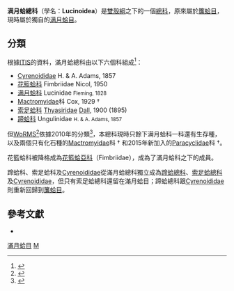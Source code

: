 {{Automatic taxobox
| taxon = Lucinoidea
| authority = Fleming, 1828
| fossil_range = {{fossil_range|[[志留紀|志留紀]]|現在}}
| image = Lucinoma borealis2.jpg
| image_caption =''[[Lucinoma_borealis|Lucinoma borealis]]''
| subdivision_ranks = [[科_(生物)|科]]
| subdivision =  [[#分類|見內文]]
}}

'''满月蛤總科'''（學名：'''Lucinoidea'''）是[[雙殼綱|雙殼綱]]之下的一個[[總科|總科]]，原來屬於[[簾蛤目|簾蛤目]]，現時屬於獨自的[[满月蛤目|满月蛤目]]。

==分類==
根據[[ITIS|ITIS]]的資料，滿月蛤總科由以下六個科組成<ref name="ITIS_566865">{{ITIS|id=566865 |taxon=Lucinoidea |authority=J. Fleming, 1828 |date=2010-06-06 }}</ref>：
* [[Cyrenoididae|Cyrenoididae]] H. & A. Adams, 1857
* [[花籃蛤科|花籃蛤科]] Fimbriidae Nicol, 1950
* [[满月蛤科|满月蛤科]] Lucinidae <small>Fleming, 1828</small>
* [[Mactromyidae|Mactromyidae]]科 Cox, 1929 †
* [[索足蛤科|索足蛤科]] [[Thyasiridae|Thyasiridae]] [[William_Healey_Dall|Dall]], 1900 (1895)
* [[蹄蛤科|蹄蛤科]] Ungulinidae <small>H. & A. Adams, 1857</small>

但[[WoRMS|WoRMS]]<ref name="WoRMS_14627">{{WoRMS |id=14627|title=Lucinoidea J. Fleming, 1828 }}</ref>依據2010年的分類<ref name="Bouchet Rocroi_ 2010">{{cite journal|title=Nomenclator of Bivalve Families with a Classification of Bivalve Families|date=2010-05-01|doi=10.4002/040.052.0201|journal=Malacologia|pages=1–184|volume=52|issue=2|issn=0076-2997|url=http://www.bioone.org/doi/abs/10.4002/040.052.0201|accessdate=2018-04-02|author=Philippe Bouchet, Jean-Pierre Rocroi, Rüdiger Bieler, Joseph G. Carter, Eugene V. Coan|archive-date=2020-04-22|archive-url=https://web.archive.org/web/20200422162038/https://bioone.org/journals/malacologia/volume-52/issue-2/040.052.0201/Nomenclator-of-Bivalve-Families-with-a-Classification-of-Bivalve-Families/10.4002/040.052.0201.short|dead-url=no}}</ref>，本總科現時只餘下满月蛤科一科還有生存種，以及兩個只有化石種的[[Mactromyidae|Mactromyidae]]科 {{small|Cox, 1929}} † 和2015年新加入的[[Paracyclidae|Paracyclidae]]科 {{small|Johnston, 1993}} †。

花籃蛤科被降格成為[[花籃蛤亞科|花籃蛤亞科]]（Fimbriidae），成為了滿月蛤科之下的成員。

蹄蛤科、索足蛤科及[[Cyrenoididae|Cyrenoididae]]從滿月蛤總科獨立成為[[蹄蛤總科|蹄蛤總科]]、[[索足蛤總科|索足蛤總科]]及[[Cyrenoididae|Cyrenoididae]]，但只有索足蛤總科還留在滿月蛤目；蹄蛤總科跟[[Cyrenoididae|Cyrenoididae]]則重新回歸到[[簾蛤目|簾蛤目]]。

==參考文獻==
{{Reflist}}
* {{NCBI|id=106230|title=''Lucinoidea'' }}

{{Taxonbar}}
[[Category:滿月蛤目|]]
[[Category:1828年描述的分类群|M]]